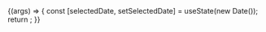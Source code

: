 
<Meta title="Components/DatePicker" component={DatePicker} />

<Canvas>
  <Story name="Default">
    {(args) => {
      const [selectedDate, setSelectedDate] = useState(new Date());
      return <DatePicker selected={selectedDate} onChange={setSelectedDate} />;
    }}
  </Story>
</Canvas>

<ArgsTable story="Default" />
